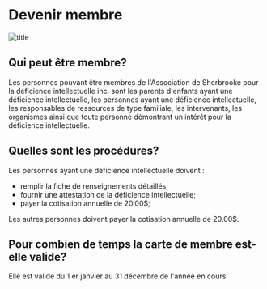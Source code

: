 # Devenir membre

![title](https://images.ctfassets.net/p0qf7j048i0q/CC1408DB6F0A41AE9BB7F00758C9EC15/ee520f2ffbcc1ddfb8c619020965b7c7/178361272.jpg?w=1000&h=750&fit=fill&fm=webp)

## Qui peut être membre?

Les personnes pouvant être membres de l'Association de Sherbrooke pour la déficience intellectuelle inc. sont les parents d'enfants ayant une déficience intellectuelle, les personnes ayant une déficience intellectuelle, les responsables de ressources de type familiale, les intervenants, les organismes ainsi que toute personne démontrant un intérêt pour la déficience intellectuelle.

## Quelles sont les procédures?

Les personnes ayant une déficience intellectuelle doivent :

- remplir la fiche de renseignements détaillés;
- fournir une attestation de la déficience intellectuelle;
- payer la cotisation annuelle de 20.00$;

Les autres personnes doivent payer la cotisation annuelle de 20.00$.

## Pour combien de temps la carte de membre est-elle valide?

Elle est valide du 1 er janvier au 31 décembre de l'année en cours.
